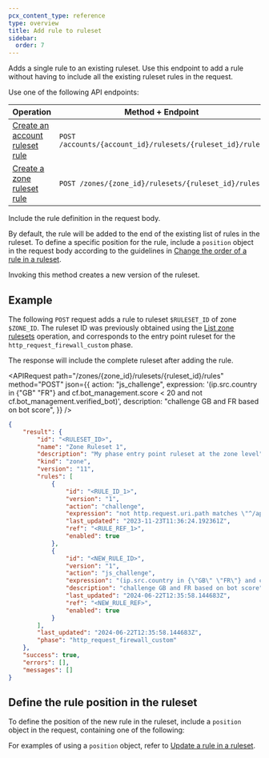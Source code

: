 ```yaml
---
pcx_content_type: reference
type: overview
title: Add rule to ruleset
sidebar:
  order: 7
---
```



Adds a single rule to an existing ruleset. Use this endpoint to add a rule without having to include all the existing ruleset rules in the request.

Use one of the following API endpoints:

| Operation                                    | Method + Endpoint                                         |
| -------------------------------------------- | --------------------------------------------------------- |
| [Create an account ruleset rule][ar-account] | `POST /accounts/{account_id}/rulesets/{ruleset_id}/rules` |
| [Create a zone ruleset rule][ar-zone]        | `POST /zones/{zone_id}/rulesets/{ruleset_id}/rules`       |

[ar-account]: /api/resources/rulesets/subresources/rules/methods/create/
[ar-zone]: /api/resources/rulesets/subresources/rules/methods/create/

Include the rule definition in the request body.

By default, the rule will be added to the end of the existing list of rules in the ruleset. To define a specific position for the rule, include a `position` object in the request body according to the guidelines in [Change the order of a rule in a ruleset](/ruleset-engine/rulesets-api/update-rule/#change-the-order-of-a-rule-in-a-ruleset).

Invoking this method creates a new version of the ruleset.

## Example

The following `POST` request adds a rule to ruleset `$RULESET_ID` of zone `$ZONE_ID`. The ruleset ID was previously obtained using the [List zone rulesets](/api/resources/rulesets/methods/list/) operation, and corresponds to the entry point ruleset for the `http_request_firewall_custom` phase.

The response will include the complete ruleset after adding the rule.

<APIRequest
	path="/zones/{zone_id}/rulesets/{ruleset_id}/rules"
	method="POST"
	json={{
		action: "js_challenge",
		expression:
			'(ip.src.country in {"GB" "FR"} and cf.bot_management.score < 20 and not cf.bot_management.verified_bot)',
		description: "challenge GB and FR based on bot score",
	}}
/>

```json output
{
	"result": {
		"id": "<RULESET_ID>",
		"name": "Zone Ruleset 1",
		"description": "My phase entry point ruleset at the zone level",
		"kind": "zone",
		"version": "11",
		"rules": [
			{
				"id": "<RULE_ID_1>",
				"version": "1",
				"action": "challenge",
				"expression": "not http.request.uri.path matches \"^/api/.*$\"",
				"last_updated": "2023-11-23T11:36:24.192361Z",
				"ref": "<RULE_REF_1>",
				"enabled": true
			},
			{
				"id": "<NEW_RULE_ID>",
				"version": "1",
				"action": "js_challenge",
				"expression": "(ip.src.country in {\"GB\" \"FR\"} and cf.bot_management.score < 20 and not cf.bot_management.verified_bot)",
				"description": "challenge GB and FR based on bot score",
				"last_updated": "2024-06-22T12:35:58.144683Z",
				"ref": "<NEW_RULE_REF>",
				"enabled": true
			}
		],
		"last_updated": "2024-06-22T12:35:58.144683Z",
		"phase": "http_request_firewall_custom"
	},
	"success": true,
	"errors": [],
	"messages": []
}
```

## Define the rule position in the ruleset

To define the position of the new rule in the ruleset, include a `position` object in the request, containing one of the following:

<Render file="rule-position-values" />

For examples of using a `position` object, refer to [Update a rule in a ruleset](/ruleset-engine/rulesets-api/update-rule/#examples).
